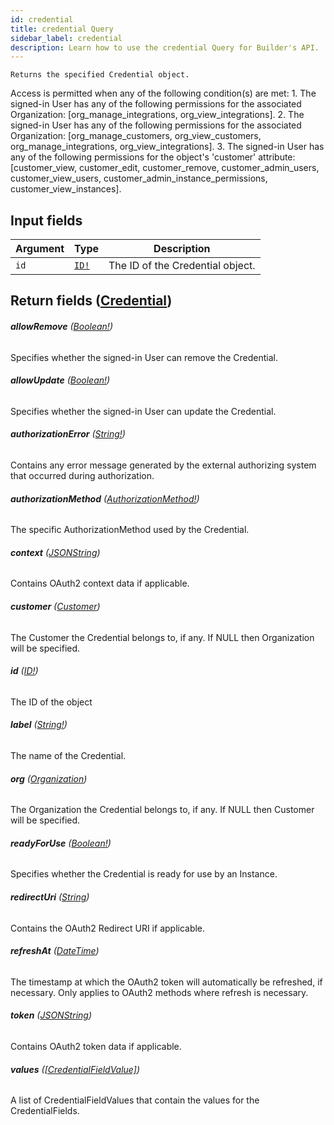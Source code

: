 ```yaml
---
id: credential
title: credential Query
sidebar_label: credential
description: Learn how to use the credential Query for Builder's API.
---
```


    Returns the specified Credential object.

Access is permitted when any of the following condition(s) are met: 1. The signed-in User has any of the following permissions for the associated Organization: [org_manage_integrations, org_view_integrations]. 2. The signed-in User has any of the following permissions for the associated Organization: [org_manage_customers, org_view_customers, org_manage_integrations, org_view_integrations]. 3. The signed-in User has any of the following permissions for the object's 'customer' attribute: [customer_view, customer_edit, customer_remove, customer_admin_users, customer_view_users, customer_admin_instance_permissions, customer_view_instances].

## Input fields

| Argument | Type                              | Description                      |
| -------- | --------------------------------- | -------------------------------- |
| `id`     | [`ID!`](/composer/builder/api/schema/scalar/ID.mdx) | The ID of the Credential object. |

## Return fields ([Credential](/composer/builder/api/schema/object/Credential.mdx))

###### <b>allowRemove</b> ([Boolean!](/composer/builder/api/schema/scalar/Boolean.mdx))

Specifies whether the signed-in User can remove the Credential.

###### <b>allowUpdate</b> ([Boolean!](/composer/builder/api/schema/scalar/Boolean.mdx))

Specifies whether the signed-in User can update the Credential.

###### <b>authorizationError</b> ([String!](/composer/builder/api/schema/scalar/String.mdx))

Contains any error message generated by the external authorizing system that occurred during authorization.

###### <b>authorizationMethod</b> ([AuthorizationMethod!](/composer/builder/api/schema/object/AuthorizationMethod.mdx))

The specific AuthorizationMethod used by the Credential.

###### <b>context</b> ([JSONString](/composer/builder/api/schema/scalar/JSONString.mdx))

Contains OAuth2 context data if applicable.

###### <b>customer</b> ([Customer](/composer/builder/api/schema/object/Customer.mdx))

The Customer the Credential belongs to, if any. If NULL then Organization will be specified.

###### <b>id</b> ([ID!](/composer/builder/api/schema/scalar/ID.mdx))

The ID of the object

###### <b>label</b> ([String!](/composer/builder/api/schema/scalar/String.mdx))

The name of the Credential.

###### <b>org</b> ([Organization](/composer/builder/api/schema/object/Organization.mdx))

The Organization the Credential belongs to, if any. If NULL then Customer will be specified.

###### <b>readyForUse</b> ([Boolean!](/composer/builder/api/schema/scalar/Boolean.mdx))

Specifies whether the Credential is ready for use by an Instance.

###### <b>redirectUri</b> ([String](/composer/builder/api/schema/scalar/String.mdx))

Contains the OAuth2 Redirect URI if applicable.

###### <b>refreshAt</b> ([DateTime](/composer/builder/api/schema/scalar/DateTime.mdx))

The timestamp at which the OAuth2 token will automatically be refreshed, if necessary. Only applies to OAuth2 methods where refresh is necessary.

###### <b>token</b> ([JSONString](/composer/builder/api/schema/scalar/JSONString.mdx))

Contains OAuth2 token data if applicable.

###### <b>values</b> ([[CredentialFieldValue]](/composer/builder/api/schema/object/CredentialFieldValue.mdx))

A list of CredentialFieldValues that contain the values for the CredentialFields.
